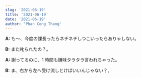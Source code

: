 ```yaml
---
slug: '2021-06-19'
title: '2021-06-19'
date: '2021-06-19'
author: 'Phan Cong Thang'
---
```


**A:** も〜、今度の課長ったらネチネチしつこいったらありゃしない。

**B:** また叱られたの？。

**A:** 謝ってるのに、1 時間も嫌味タラタラ言われちゃった。

**B:** ま、右から左へ受け流しとけばいいんじゃない？。

